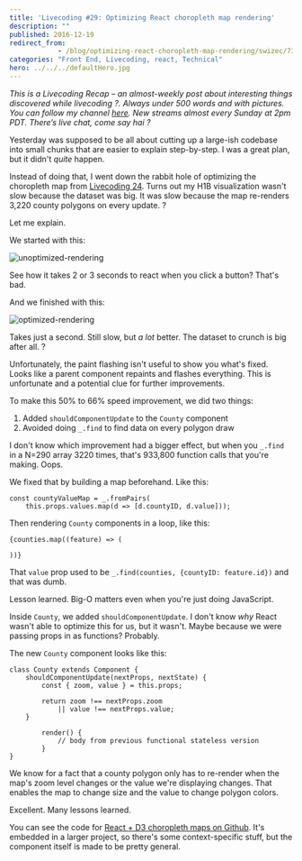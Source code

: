 ```yaml
---
title: 'Livecoding #29: Optimizing React choropleth map rendering'
description: ""
published: 2016-12-19
redirect_from: 
            - /blog/optimizing-react-choropleth-map-rendering/swizec/7302
categories: "Front End, Livecoding, react, Technical"
hero: ../../../defaultHero.jpg
---
```

_This is a Livecoding Recap – an almost-weekly post about interesting things discovered while livecoding ?. Always under 500 words and with pictures. You can follow my channel [here](https://livecoding.tv/swizec). New streams almost every Sunday at 2pm PDT. There’s live chat, come say hai ?_





Yesterday was supposed to be all about cutting up a large-ish codebase into small chunks that are easier to explain step-by-step. I was a great plan, but it didn&#x27;t _quite_ happen.



Instead of doing that, I went down the rabbit hole of optimizing the choropleth map from [Livecoding 24](https://swizec.com/blog/livecoding-24-choropleth-react-js/swizec/7078). Turns out my H1B visualization wasn&#x27;t slow because the dataset was big. It was slow because the map re-renders 3,220 county polygons on every update. ?



Let me explain.



We started with this:



![unoptimized-rendering](./img/blog-wp-content-uploads-2016-12-unoptimized-rendering.gif)



See how it takes 2 or 3 seconds to react when you click a button? That&#x27;s bad.



And we finished with this:



![optimized-rendering](./img/blog-wp-content-uploads-2016-12-optimized-rendering.gif)



Takes just a second. Still slow, but _a lot_ better. The dataset to crunch is big after all. ?



Unfortunately, the paint flashing isn&#x27;t useful to show you what&#x27;s fixed. Looks like a parent component repaints and flashes everything. This is unfortunate and a potential clue for further improvements.



To make this 50% to 66% speed improvement, we did two things:



1. Added `shouldComponentUpdate` to the `County` component
2. Avoided doing `_.find` to find data on every polygon draw



I don&#x27;t know which improvement had a bigger effect, but when you `_.find` in a N=290 array 3220 times, that&#x27;s 933,800 function calls that you&#x27;re making. Oops.



We fixed that by building a map beforehand. Like this:



```
const countyValueMap = _.fromPairs(
    this.props.values.map(d => [d.countyID, d.value]));
```



Then rendering `County` components in a loop, like this:



```
{counties.map((feature) => (
    
))}
```



That `value` prop used to be `_.find(counties, {countyID: feature.id})` and that was dumb.



Lesson learned. Big-O matters even when you&#x27;re just doing JavaScript.



Inside `County`, we added `shouldComponentUpdate`. I don&#x27;t know _why_ React wasn&#x27;t able to optimize this for us, but it wasn&#x27;t. Maybe because we were passing props in as functions? Probably.



The new `County` component looks like this:



```
class County extends Component {
    shouldComponentUpdate(nextProps, nextState) {
        const { zoom, value } = this.props;

        return zoom !== nextProps.zoom
            || value !== nextProps.value;
    }

        render() {
            // body from previous functional stateless version
        }
}
```



We know for a fact that a county polygon only has to re-render when the map&#x27;s zoom level changes or the value we&#x27;re displaying changes. That enables the map to change size and the value to change polygon colors.



Excellent. Many lessons learned.



You can see the code for [React + D3 choropleth maps on Github](https://github.com/Swizec/h1b-software-salaries/tree/create-react-app/src/components/CountyMap). It&#x27;s embedded in a larger project, so there&#x27;s some context-specific stuff, but the component itself is made to be pretty general.